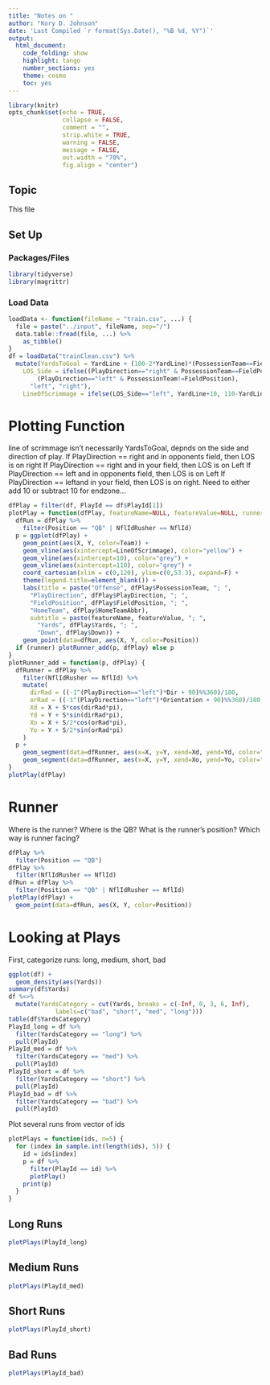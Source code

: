 ```yaml
---
title: "Notes on "
author: "Kory D. Johnson"
date: 'Last Compiled `r format(Sys.Date(), "%B %d, %Y")`'
output:
  html_document:
    code_folding: show
    highlight: tango
    number_sections: yes
    theme: cosmo
    toc: yes
---
```


```r
library(knitr)
opts_chunk$set(echo = TRUE,
               collapse = FALSE,
               comment = "",
               strip.white = TRUE,
               warning = FALSE,
               message = FALSE,
               out.width = "70%",
               fig.align = "center")
```

## Topic

This file 

## Set Up  {.tabset .tabset-fade}

### Packages/Files {-}

```r
library(tidyverse)
library(magrittr)
```

### Load Data {-}

```r
loadData <- function(fileName = "train.csv", ...) {
  file = paste("../input", fileName, sep="/")
  data.table::fread(file, ...) %>% 
    as_tibble()
}
df = loadData("trainClean.csv") %>% 
  mutate(YardsToGoal = YardLine + (100-2*YardLine)*(PossessionTeam==FieldPosition),
    LOS_Side = ifelse((PlayDirection=="right" & PossessionTeam==FieldPosition) |
        (PlayDirection=="left" & PossessionTeam!=FieldPosition),
      "left", "right"),
    LineOfScrimmage = ifelse(LOS_Side=="left", YardLine+10, 110-YardLine))
```

# Plotting Function

line of scrimmage isn't necessarily YardsToGoal, depnds on the side and direction of play.
If PlayDirection == right and in opponents field, then LOS is on right
If PlayDirection == right and in your field, then LOS is on Left
If PlayDirection == left and in opponents field, then LOS is on Left
If PlayDirection == leftand in your field, then LOS is on right.
Need to either add 10 or subtract 10 for endzone...

```r
dfPlay = filter(df, PlayId == df$PlayId[1])
plotPlay = function(dfPlay, featureName=NULL, featureValue=NULL, runner=T) {
  dfRun = dfPlay %>% 
    filter(Position == "QB" | NflIdRusher == NflId)
  p = ggplot(dfPlay) +
    geom_point(aes(X, Y, color=Team)) +
    geom_vline(aes(xintercept=LineOfScrimmage), color="yellow") +
    geom_vline(aes(xintercept=10), color="grey") +
    geom_vline(aes(xintercept=110), color="grey") +
    coord_cartesian(xlim = c(0,120), ylim=c(0,53.3), expand=F) +
    theme(legend.title=element_blank()) +
    labs(title = paste("Offense", dfPlay$PossessionTeam, "; ",
      "PlayDirection", dfPlay$PlayDirection, "; ",
      "FieldPosition", dfPlay$FieldPosition, "; ",
      "HomeTeam", dfPlay$HomeTeamAbbr),
      subtitle = paste(featureName, featureValue, "; ", 
        "Yards", dfPlay$Yards, "; ",
        "Down", dfPlay$Down)) +
    geom_point(data=dfRun, aes(X, Y, color=Position))
  if (runner) plotRunner_add(p, dfPlay) else p
}
plotRunner_add = function(p, dfPlay) {
  dfRunner = dfPlay %>% 
    filter(NflIdRusher == NflId) %>% 
    mutate(
      dirRad = ((-1^(PlayDirection=="left")*Dir + 90)%%360)/180,
      orRad = ((-1^(PlayDirection=="left")*Orientation + 90)%%360)/180,
      Xd = X + S*cos(dirRad*pi),
      Yd = Y + S*sin(dirRad*pi),
      Xo = X + S/2*cos(orRad*pi),
      Yo = Y + S/2*sin(orRad*pi)
    )
  p +
    geom_segment(data=dfRunner, aes(x=X, y=Y, xend=Xd, yend=Yd, color="RB"), cex=1) +
    geom_segment(data=dfRunner, aes(x=X, y=Y, xend=Xo, yend=Yo, color="RB"), cex=1)
}
plotPlay(dfPlay)
```

# Runner

Where is the runner? Where is the QB? What is the runner's position? Which way is runner facing? 


```r
dfPlay %>% 
  filter(Position == "QB")
dfPlay %>% 
  filter(NflIdRusher == NflId)
dfRun = dfPlay %>% 
  filter(Position == "QB" | NflIdRusher == NflId)
plotPlay(dfPlay) +
  geom_point(data=dfRun, aes(X, Y, color=Position))
```

# Looking at Plays

First, categorize runs: long, medium, short, bad
```r
ggplot(df) +
  geom_density(aes(Yards))
summary(df$Yards)
df %<>%
  mutate(YardsCategory = cut(Yards, breaks = c(-Inf, 0, 3, 6, Inf), 
             labels=c("bad", "short", "med", "long")))
table(df$YardsCategory)
PlayId_long = df %>% 
  filter(YardsCategory == "long") %>% 
  pull(PlayId)
PlayId_med = df %>% 
  filter(YardsCategory == "med") %>% 
  pull(PlayId)
PlayId_short = df %>% 
  filter(YardsCategory == "short") %>% 
  pull(PlayId)
PlayId_bad = df %>% 
  filter(YardsCategory == "bad") %>% 
  pull(PlayId)
```

Plot several runs from vector of ids
```r
plotPlays = function(ids, n=5) {
  for (index in sample.int(length(ids), 5)) {
    id = ids[index]
    p = df %>% 
      filter(PlayId == id) %>% 
      plotPlay()
    print(p)
  }
}
```

## Long Runs
```r
plotPlays(PlayId_long)
```

## Medium Runs
```r
plotPlays(PlayId_med)
```

## Short Runs
```r
plotPlays(PlayId_short)
```

## Bad Runs
```r
plotPlays(PlayId_bad)
```
